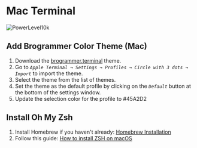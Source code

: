 
# Mac Terminal

![PowerLevel10k](./assets/powerlevel-10k.png)

## Add Brogrammer Color Theme (Mac)

1. Download the [brogrammer.terminal](./assets/brogrammer.terminal) theme.
2. Go to _`Apple Terminal → Settings → Profiles → Circle with 3 dots → Import`_ to import the theme.
3. Select the theme from the list of themes.
4. Set the theme as the default profile by clicking on the _`Default`_ button at the bottom of the settings window.
5. Update the selection color for the profile to #45A2D2

## Install Oh My Zsh

1. Install Homebrew if you haven't already: [Homebrew Installation](https://brew.sh/)
2. Follow this guide: [How to install ZSH on macOS](https://github.com/ohmyzsh/ohmyzsh/wiki/Installing-ZSH#how-to-install-zsh-on-many-platforms)

<TerminalTabCompletion />
<TerminalPowerlevel10kGuide />
<TerminalPowerlevel10kConfig />
